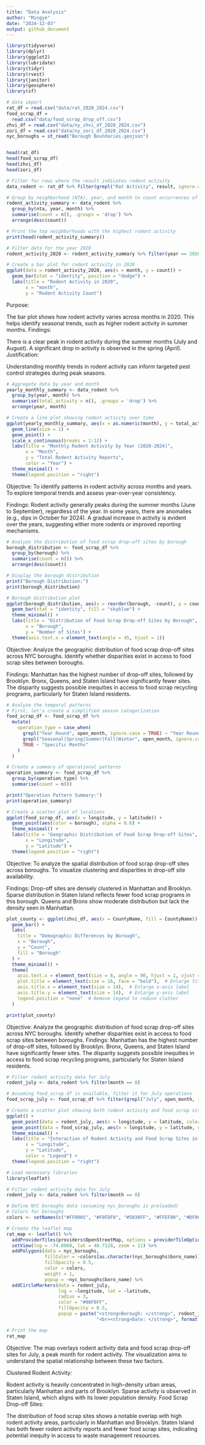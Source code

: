 ```yaml
---
title: "Data Analysis"
author: "Mingye"
date: "2024-12-03"
output: github_document
---
```


```r
library(tidyverse)
library(dplyr)
library(ggplot2)
library(lubridate)
library(tidyr)
library(rvest)
library(janitor)
library(geosphere)
library(sf)
```

```r
# data import 
rat_df = read.csv("data/rat_2020_2024.csv")
food_scrap_df = 
  read.csv("data/food_scrap_drop_off.csv")
zhvi_df = read.csv("data/ny_zhvi_df_2020_2024.csv")
zori_df = read.csv("data/ny_zori_df_2020_2024.csv")
nyc_boroughs = st_read("Borough Boundaries.geojson")


head(rat_df)
head(food_scrap_df)
head(zhvi_df)
head(zori_df)

```

```r
# Filter for rows where the result indicates rodent activity
data_rodent <- rat_df %>% filter(grepl("Rat Activity", result, ignore.case = TRUE))

# Group by neighborhood (NTA), year, and month to count occurrences of rodent activity
rodent_activity_summary <- data_rodent %>% 
  group_by(nta, year, month) %>% 
  summarise(count = n(), .groups = 'drop') %>% 
  arrange(desc(count))

# Print the top neighborhoods with the highest rodent activity
print(head(rodent_activity_summary))
```

```r
# Filter data for the year 2020
rodent_activity_2020 <- rodent_activity_summary %>% filter(year == 2020)

# Create a bar plot for rodent activity in 2020
ggplot(data = rodent_activity_2020, aes(x = month, y = count)) +
  geom_bar(stat = "identity", position = "dodge") +
  labs(title = "Rodent Activity in 2020",
       x = "month",
       y = "Rodent Activity Count") 
```

Purpose:

The bar plot shows how rodent activity varies across months in 2020.
This helps identify seasonal trends, such as higher rodent activity in summer months.
Findings:

There is a clear peak in rodent activity during the summer months (July and August).
A significant drop in activity is observed in the spring (April).
Justification:

Understanding monthly trends in rodent activity can inform targeted pest control strategies during peak seasons.

```r
# Aggregate data by year and month
yearly_monthly_summary <- data_rodent %>%
  group_by(year, month) %>%
  summarise(total_activity = n(), .groups = 'drop') %>%
  arrange(year, month)

# Create a line plot showing rodent activity over time
ggplot(yearly_monthly_summary, aes(x = as.numeric(month), y = total_activity, color = as.factor(year), group = year)) +
  geom_line(size = 1) +
  geom_point() +
  scale_x_continuous(breaks = 1:12) +
  labs(title = "Monthly Rodent Activity by Year (2020-2024)",
       x = "Month",
       y = "Total Rodent Activity Reports",
       color = "Year") +
  theme_minimal() +
  theme(legend.position = "right")
```
Objective:
To identify patterns in rodent activity across months and years.
To explore temporal trends and assess year-over-year consistency.

Findings:
Rodent activity generally peaks during the summer months (June to September), regardless of the year.
In some years, there are anomalies (e.g., dips in October for 2024).
A gradual increase in activity is evident over the years, suggesting either more rodents or improved reporting mechanisms.

```r
# Analyze the distribution of food scrap drop-off sites by borough
borough_distribution <- food_scrap_df %>% 
  group_by(borough) %>% 
  summarise(count = n()) %>% 
  arrange(desc(count))

# Display the borough distribution
print("Borough Distribution:")
print(borough_distribution)
```

```r
# Borough distribution plot
ggplot(borough_distribution, aes(x = reorder(borough, -count), y = count)) +
  geom_bar(stat = "identity", fill = "skyblue") +
  theme_minimal() +
  labs(title = "Distribution of Food Scrap Drop-off Sites by Borough",
       x = "Borough",
       y = "Number of Sites") +
  theme(axis.text.x = element_text(angle = 45, hjust = 1))
```
Objective:
Analyze the geographic distribution of food scrap drop-off sites across NYC boroughs.
Identify whether disparities exist in access to food scrap sites between boroughs.

Findings:
Manhattan has the highest number of drop-off sites, followed by Brooklyn.
Bronx, Queens, and Staten Island have significantly fewer sites.
The disparity suggests possible inequities in access to food scrap recycling programs, particularly for Staten Island residents.


```r
# Analyze the temporal patterns
# First, let's create a simplified season categorization
food_scrap_df <- food_scrap_df %>%
  mutate(
    operation_type = case_when(
      grepl("Year Round", open_month, ignore.case = TRUE) ~ "Year Round",
      grepl("Seasonal|Spring|Summer|Fall|Winter", open_month, ignore.case = TRUE) ~ "Seasonal",
      TRUE ~ "Specific Months"
    )
  )

# Create a summary of operational patterns
operation_summary <- food_scrap_df %>%
  group_by(operation_type) %>%
  summarise(count = n())

print("Operation Pattern Summary:")
print(operation_summary)

# Create a scatter plot of locations
ggplot(food_scrap_df, aes(x = longitude, y = latitude)) +
  geom_point(aes(color = borough), alpha = 0.6) +
  theme_minimal() +
  labs(title = "Geographic Distribution of Food Scrap Drop-off Sites",
       x = "Longitude",
       y = "Latitude") +
  theme(legend.position = "right")
```
Objective:
To analyze the spatial distribution of food scrap drop-off sites across boroughs.
To visualize clustering and disparities in drop-off site availability.

Findings:
Drop-off sites are densely clustered in Manhattan and Brooklyn.
Sparse distribution in Staten Island reflects fewer food scrap programs in this borough.
Queens and Bronx show moderate distribution but lack the density seen in Manhattan.
```r
plot_county <- ggplot(zhvi_df, aes(x = CountyName, fill = CountyName)) +
  geom_bar() +
  labs(
    title = "Demographic Differences by Borough",
    x = "Borough",
    y = "Count",
    fill = "Borough"
  ) +
  theme_minimal() +
  theme(
    axis.text.x = element_text(size = 8, angle = 90, hjust = 1, vjust = 0.5),  # Rotate and resize x-axis text
    plot.title = element_text(size = 16, face = "bold"),  # Enlarge title
    axis.title.x = element_text(size = 14),  # Enlarge x-axis label
    axis.title.y = element_text(size = 14),  # Enlarge y-axis label
    legend.position = "none"  # Remove legend to reduce clutter
  )

print(plot_county)

```
Objective:
Analyze the geographic distribution of food scrap drop-off sites across NYC boroughs.
Identify whether disparities exist in access to food scrap sites between boroughs.
Findings:
Manhattan has the highest number of drop-off sites, followed by Brooklyn.
Bronx, Queens, and Staten Island have significantly fewer sites.
The disparity suggests possible inequities in access to food scrap recycling programs, particularly for Staten Island residents.

```r
# Filter rodent activity data for July
rodent_july <- data_rodent %>% filter(month == 8)

# Assuming food_scrap_df is available, filter it for July operations
food_scrap_july <- food_scrap_df %>% filter(grepl("July", open_month, ignore.case = TRUE))

# Create a scatter plot showing both rodent activity and food scrap sites in July
ggplot() +
  geom_point(data = rodent_july, aes(x = longitude, y = latitude, color = "Rodent Activity"), alpha = 0.6) +
  geom_point(data = food_scrap_july, aes(x = longitude, y = latitude, color = "Food Scrap Sites"), alpha = 0.6) +
  theme_minimal() +
  labs(title = "Interaction of Rodent Activity and Food Scrap Sites in July",
       x = "Longitude",
       y = "Latitude",
       color = "Legend") +
  theme(legend.position = "right")

# Load necessary libraries
library(leaflet)

# Filter rodent activity data for July
rodent_july <- data_rodent %>% filter(month == 8)

# Define NYC boroughs data (assuming nyc_boroughs is preloaded)
# Colors for boroughs
colors <- setNames(c("#FF0005", "#F0FDF0", "#5030FF", "#FFEF00", "#DF00F0"), unique(nyc_boroughs$boro_name))

# Create the leaflet map
rat_map <- leaflet() %>%
  addProviderTiles(providers$OpenStreetMap, options = providerTileOptions(noWrap = TRUE)) %>%
  setView(lng = -74.0060, lat = 40.7128, zoom = 11) %>%
  addPolygons(data = nyc_boroughs,
              fillColor = ~colors[as.character(nyc_boroughs$boro_name)],
              fillOpacity = 0.5,
              color = colors,
              weight = 1,
              popup = ~nyc_boroughs$boro_name) %>%
  addCircleMarkers(data = rodent_july,
                   lng = ~longitude, lat = ~latitude,
                   radius = 3,
                   color = "#00F0FF",
                   fillOpacity = 0.5,
                   popup = paste("<strong>Borough: </strong>", rodent_july$borough,
                                 "<br><strong>Date: </strong>", format(as.Date(paste0(rodent_july$year, "-", rodent_july$month, "-01")), "%Y-%m")))

# Print the map
rat_map
```
Objective:
The map overlays rodent activity data and food scrap drop-off sites for July, a peak month for rodent activity. The visualization aims to understand the spatial relationship between these two factors.

Clustered Rodent Activity:

Rodent activity is heavily concentrated in high-density urban areas, particularly Manhattan and parts of Brooklyn.
Sparse activity is observed in Staten Island, which aligns with its lower population density.
Food Scrap Drop-off Sites:

The distribution of food scrap sites shows a notable overlap with high rodent activity areas, particularly in Manhattan and Brooklyn.
Staten Island has both fewer rodent activity reports and fewer food scrap sites, indicating potential inequity in access to waste management resources.